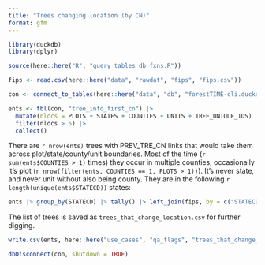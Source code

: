 ```yaml
---
title: "Trees changing location (by CN)"
format: gfm
---
```


```r

library(duckdb)
library(dplyr)

source(here::here("R", "query_tables_db_fxns.R"))

fips <- read.csv(here::here("data", "rawdat", "fips", "fips.csv"))

con <- connect_to_tables(here::here("data", "db", "forestTIME-cli.duckdb"))

```

```r

ents <- tbl(con, "tree_info_first_cn") |> 
  mutate(nlocs = PLOTS + STATES + COUNTIES + UNITS + TREE_UNIQUE_IDS) |>
  filter(nlocs > 5) |>
  collect()

```

There are `r nrow(ents)` trees with PREV_TRE_CN links that would take them across plot/state/county/unit boundaries. 
Most of the time (`r sum(ents$COUNTIES > 1)` times) they occur in multiple counties; occasionally it's plot (`r nrow(filter(ents, COUNTIES == 1, PLOTS > 1))`). It's never state, and never unit without also being county.
They are in the following `r length(unique(ents$STATECD))` states:

```r

ents |> group_by(STATECD) |> tally() |> left_join(fips, by = c("STATECD" = "STATEFP")) |> select(STATE_NAME, n) |> knitr::kable()

```

The list of trees is saved as `trees_that_change_location.csv` for further digging.

```r

write.csv(ents, here::here("use_cases", "qa_flags", "trees_that_change_location.csv"), row.names = F)

dbDisconnect(con, shutdown = TRUE)

```